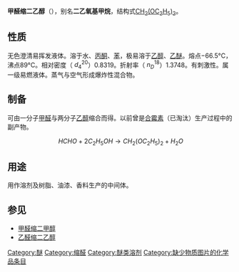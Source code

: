 {{chembox
| Name = 
| ImageFile = Formaldehyde diethyl acetal.svg
| ImageName = 
| IUPACName = 
| SystematicName = 
| OtherNames = 
|Section1={{Chembox Identifiers
| CASNo = 462-95-3
| CASNo_Ref = 
| UNII_Ref = 
| UNII = 56IT408V5Y
| PubChem = 10024
| EINECS = 
| ChemSpiderID = 9630
| SMILES = CCOCOCC
| InChI = 1S/C5H12O2/c1-3-6-5-7-4-2/h3-5H2,1-2H3
| InChIKey = KLKFAASOGCDTDT-UHFFFAOYSA-N
| StdInChI = 1S/C5H12O2/c1-3-6-5-7-4-2/h3-5H2,1-2H3
| StdInChIKey = KLKFAASOGCDTDT-UHFFFAOYSA-N
  }}
|Section2={{Chembox Properties
| C=5 | H=12 | O=2
| Appearance = 
| Density = 
| MeltingPtC = 
| MeltingPt_ref = 
| BoilingPtC = 
| BoilingPt_ref = 
| Solubility = 
| RefractIndex = 
  }}
}}

'''甲醛缩二乙醇'''（{{lang-en|Formaldehyde diethyl acetal}}），别名'''二乙氧基甲烷'''，结构式[[C5H12O2|CH<sub>2</sub>(OC<sub>2</sub>H<sub>5</sub>)<sub>2</sub>]]。

==性质==
无色澄清易挥发液体。溶于水、[[丙酮|丙酮]]、[[苯|苯]]，极易溶于[[乙醇|乙醇]]、[[乙醚|乙醚]]。熔点−66.5°C，沸点89°C。相对密度（<math>\ d_4^{20}</math>）0.8319。折射率（<math>\ n_D^{18}</math>）1.3748。有刺激性。属一级易燃液体。蒸气与空气形成爆炸性混合物。

==制备==
可由一分子[[甲醛|甲醛]]与两分子[[乙醇|乙醇]]缩合而得。以前曾是[[合霉素|合霉素]]（已淘汰）生产过程中的副产物。
:<math>\ HCHO+2C_2H_5OH\rightarrow CH_2(OC_2H_5)_2+H_2O</math>

==用途==
用作溶剂及树脂、油漆、香料生产的中间体。

==参见==
*[[甲醛缩二甲醇|甲醛缩二甲醇]]
*[[乙醛缩二乙醇|乙醛缩二乙醇]]

[[Category:醚|Category:醚]]
[[Category:缩醛|Category:缩醛]]
[[Category:醚类溶剂|Category:醚类溶剂]]
[[Category:缺少物质图片的化学品条目|Category:缺少物质图片的化学品条目]]